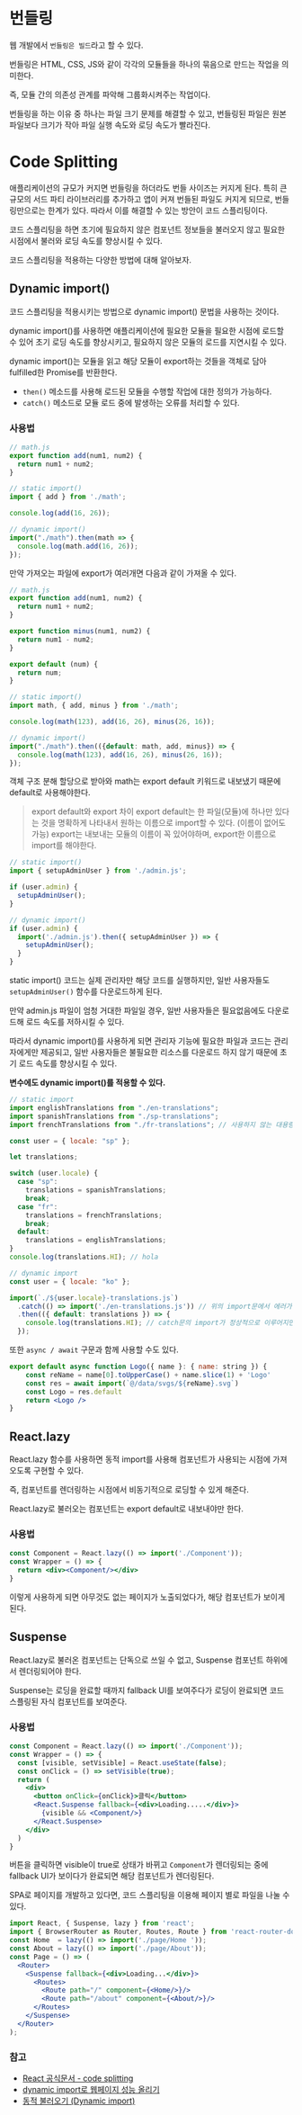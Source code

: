 # 번들링
웹 개발에서 `번들링은 빌드`라고 할 수 있다.

번들링은 HTML, CSS, JS와 같이 각각의 모듈들을 하나의 묶음으로 만드는 작업을 의미한다.

즉, 모듈 간의 의존성 관계를 파악해 그룹화시켜주는 작업이다.

번들링을 하는 이유 중 하나는 파일 크기 문제를 해결할 수 있고, 번들링된 파일은 원본 파일보다 크기가 작아 파일 실행 속도와 로딩 속도가 빨라진다.

# Code Splitting
애플리케이션의 규모가 커지면 번들링을 하더라도 번들 사이즈는 커지게 된다. 특히 큰 규모의 서드 파티 라이브러리를 추가하고 앱이 커져 번들된 파일도 커지게 되므로, 번들링만으로는 한계가 있다. 따라서 이를 해결할 수 있는 방안이 코드 스플리팅이다.

코드 스플리팅을 하면 초기에 필요하지 않은 컴포넌트 정보들을 불러오지 않고 필요한 시점에서 불러와 로딩 속도를 향상시킬 수 있다.

코드 스플리팅을 적용하는 다양한 방법에 대해 알아보자.

## Dynamic import()
코드 스플리팅을 적용시키는 방법으로 dynamic import() 문법을 사용하는 것이다.

dynamic import()를 사용하면 애플리케이션에 필요한 모듈을 필요한 시점에 로드할 수 있어 초기 로딩 속도를 향상시키고, 필요하지 않은 모듈의 로드를 지연시킬 수 있다.

dynamic import()는 모듈을 읽고 해당 모듈이 export하는 것들을 객체로 담아 fulfilled한 Promise를 반환한다.
- `then()` 메소드를 사용해 로드된 모듈을 수행할 작업에 대한 정의가 가능하다.
- `catch()` 메소드로 모듈 로드 중에 발생하는 오류를 처리할 수 있다.

### 사용법
```jsx
// math.js
export function add(num1, num2) {
  return num1 + num2;
}

// static import()
import { add } from './math';

console.log(add(16, 26));

// dynamic import()
import("./math").then(math => {
  console.log(math.add(16, 26));
});
```

만약 가져오는 파일에 export가 여러개면 다음과 같이 가져올 수 있다.

```jsx
// math.js
export function add(num1, num2) {
  return num1 + num2;
}

export function minus(num1, num2) {
  return num1 - num2;
}

export default (num) {
  return num;
}

// static import()
import math, { add, minus } from './math';

console.log(math(123), add(16, 26), minus(26, 16));

// dynamic import()
import("./math").then(({default: math, add, minus}) => {
  console.log(math(123), add(16, 26), minus(26, 16));
});
```

객체 구조 분해 할당으로 받아와 math는 export default 키워드로 내보냈기 때문에 default로 사용해야한다.

> export default와 export 차이
> export default는 한 파일(모듈)에 하나만 있다는 것을 명확하게 나타내서 원하는 이름으로 import할 수 있다. (이름이 없어도 가능)
> export는 내보내는 모듈의 이름이 꼭 있어야하며, export한 이름으로 import를 해야한다.

```jsx
// static import()
import { setupAdminUser } from './admin.js';

if (user.admin) {
  setupAdminUser();
}

// dynamic import()
if (user.admin) {
  import('./admin.js').then({ setupAdminUser }) => {
    setupAdminUser();
  }
}
```

static import() 코드는 실제 관리자만 해당 코드를 실행하지만, 일반 사용자들도 `setupAdminUser()` 함수를 다운로드하게 된다.

만약 admin.js 파일이 엄청 거대한 파일일 경우, 일반 사용자들은 필요없음에도 다운로드해 로드 속도를 저하시킬 수 있다.

따라서 dynamic import()를 사용하게 되면 관리자 기능에 필요한 파일과 코드는 관리자에게만 제공되고, 일반 사용자들은 불필요한 리소스를 다운로드 하지 않기 때문에 초기 로드 속도를 향상시킬 수 있다.

**변수에도 dynamic import()를 적용할 수 있다.**
```jsx
// static import
import englishTranslations from "./en-translations";
import spanishTranslations from "./sp-translations";
import frenchTranslations from "./fr-translations"; // 사용하지 않는 대용량의 파일을 import한다.

const user = { locale: "sp" };

let translations;

switch (user.locale) {
  case "sp":
    translations = spanishTranslations;
    break;
  case "fr":
    translations = frenchTranslations;
    break;
  default:
    translations = englishTranslations; 
}
console.log(translations.HI); // hola

// dynamic import
const user = { locale: "ko" };

import(`./${user.locale}-translations.js`)
  .catch(() => import('./en-translations.js')) // 위의 import문에서 에러가 날 경우, catch 구문이 실행되며 영어 번역을 불러온다.
  .then(({ default: translations }) => {
    console.log(translations.HI); // catch문의 import가 정상적으로 이루어지면 이어서 then이 실행되며 hi가 출력된다.
  });
```

또한 `async / await` 구문과 함께 사용할 수도 있다.
```jsx
export default async function Logo({ name }: { name: string }) {
	const reName = name[0].toUpperCase() + name.slice(1) + 'Logo'
	const res = await import(`@/data/svgs/${reName}.svg`)
	const Logo = res.default
	return <Logo />
}
```

## React.lazy
React.lazy 함수를 사용하면 동적 import를 사용해 컴포넌트가 사용되는 시점에 가져오도록 구현할 수 있다.

즉, 컴포넌트를 렌더링하는 시점에서 비동기적으로 로딩할 수 있게 해준다.

React.lazy로 불러오는 컴포넌트는 export default로 내보내야만 한다.

### 사용법
```jsx
const Component = React.lazy(() => import('./Component'));
const Wrapper = () => {
  return <div><Component/></div>
}
```

이렇게 사용하게 되면 아무것도 없는 페이지가 노출되었다가, 해당 컴포넌트가 보이게 된다.

## Suspense
React.lazy로 불러온 컴포넌트는 단독으로 쓰일 수 없고, Suspense 컴포넌트 하위에서 렌더링되어야 한다.

Suspense는 로딩을 완료할 때까지 fallback UI를 보여주다가 로딩이 완료되면 코드 스플링된 자식 컴포넌트를 보여준다.

### 사용법
```jsx
const Component = React.lazy(() => import('./Component'));
const Wrapper = () => {
  const [visible, setVisible] = React.useState(false);
  const onClick = () => setVisible(true);
  return (
    <div>
      <button onClick={onClick}>클릭</button>
      <React.Suspense fallback={<div>Loading.....</div>}>
        {visible && <Component/>}
      </React.Suspense>
    </div>
  )
}
```

버튼을 클릭하면 visible이 true로 상태가 바뀌고 `Component`가 렌더링되는 중에 fallback UI가 보이다가 완료되면 해당 컴포넌트가 렌더링된다.

SPA로 페이지를 개발하고 있다면, 코드 스플리팅을 이용해 페이지 별로 파일을 나눌 수 있다.

```jsx
import React, { Suspense, lazy } from 'react';
import { BrowserRouter as Router, Routes, Route } from 'react-router-dom';
const Home  = lazy(() => import('./page/Home '));
const About = lazy(() => import('./page/About'));
const Page = () => (
  <Router>
    <Suspense fallback={<div>Loading...</div>}>
      <Routes>
        <Route path="/" component={<Home/>}/>
        <Route path="/about" component={<About/>}/>
      </Routes>
    </Suspense>
  </Router>
);
```

### 참고
- [React 공식문서 - code splitting](https://ko.legacy.reactjs.org/docs/code-splitting.html)
- [dynamic import로 웹페이지 성능 올리기](https://pks2974.medium.com/dynamic-import-%EB%A1%9C%EC%9B%B9%ED%8E%98%EC%9D%B4%EC%A7%80-%EC%84%B1%EB%8A%A5-%EC%98%AC%EB%A6%AC%EA%B8%B0-caf62cc8c375)
- [동적 불러오기 (Dynamic import)](https://velog.io/@wlwl99/%EB%8F%99%EC%A0%81-%EB%B6%88%EB%9F%AC%EC%98%A4%EA%B8%B0-Dynamic-import)